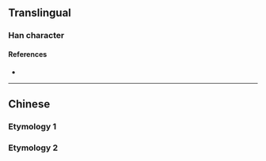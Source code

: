 {{also|櫪}}
{{character info}}
==Translingual==

===Han character===
{{Han char|rn=75|rad=木|as=04|sn=8|four=|canj=DMKS|ids=⿰木历}}

====References====
* {{Han ref|kx=0517.011|hdz=21166.040|uh=67A5|ud=26533}}

----

==Chinese==
===Etymology 1===
{{zh-see|櫪}}

===Etymology 2===
{{zh-see|櫔}}